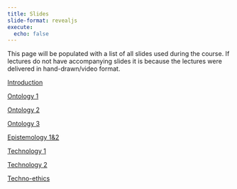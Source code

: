 ```yaml
---
title: Slides 
slide-format: revealjs
execute:
  echo: false
---
```


This page will be populated with a list of all slides used during the course.
If lectures do not have accompanying slides it is because the lectures were delivered in hand-drawn/video format.

[Introduction](../slides/one/)

[Ontology 1](../slides/two/)

[Ontology 2](../slides/three/)

[Ontology 3](../slides/four/)

[Epistemology 1&2](../slides/five/)

[Technology 1](../slides/seven/)

[Technology 2](https://edibotopic.github.io/lecture-slides/FS1005_15.html)

[Techno-ethics](https://edibotopic.github.io/lecture-slides/FS1005_16.html)
